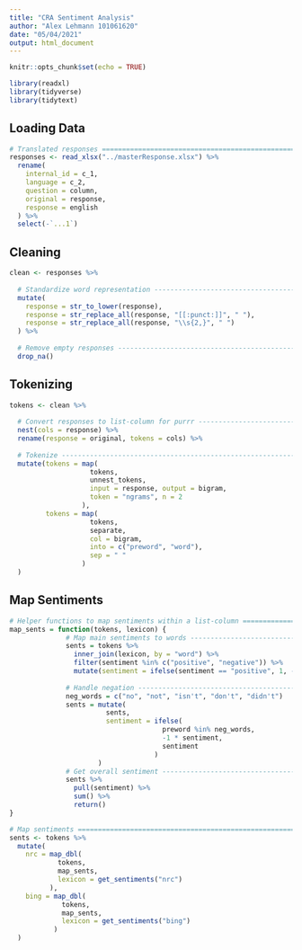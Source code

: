 ```yaml
---
title: "CRA Sentiment Analysis"
author: "Alex Lehmann 101061620"
date: "05/04/2021"
output: html_document
---
```


```r
knitr::opts_chunk$set(echo = TRUE)

library(readxl)
library(tidyverse)
library(tidytext)
```

## Loading Data
```r
# Translated responses =========================================================
responses <- read_xlsx("../masterResponse.xlsx") %>%
  rename(
    internal_id = c_1,
    language = c_2,
    question = column,
    original = response,
    response = english
  ) %>%
  select(-`...1`)
```

## Cleaning
```r
clean <- responses %>%
  
  # Standardize word representation --------------------------------------------
  mutate(
    response = str_to_lower(response),
    response = str_replace_all(response, "[[:punct:]]", " "),
    response = str_replace_all(response, "\\s{2,}", " ")
  ) %>%
  
  # Remove empty responses -----------------------------------------------------
  drop_na()
```

## Tokenizing
```r
tokens <- clean %>%
  
  # Convert responses to list-column for purrr ---------------------------------
  nest(cols = response) %>%
  rename(response = original, tokens = cols) %>%
  
  # Tokenize -------------------------------------------------------------------
  mutate(tokens = map(
                    tokens,
                    unnest_tokens,
                    input = response, output = bigram,
                    token = "ngrams", n = 2
                  ),
         tokens = map(
                    tokens,
                    separate,
                    col = bigram,
                    into = c("preword", "word"),
                    sep = " "
                  )
  )
```

## Map Sentiments
```r
# Helper functions to map sentiments within a list-column ======================
map_sents = function(tokens, lexicon) {
              # Map main sentiments to words -----------------------------------
              sents = tokens %>%
                inner_join(lexicon, by = "word") %>%
                filter(sentiment %in% c("positive", "negative")) %>%
                mutate(sentiment = ifelse(sentiment == "positive", 1, -1))
              
              # Handle negation ------------------------------------------------
              neg_words = c("no", "not", "isn't", "don't", "didn't")
              sents = mutate(
                        sents,
                        sentiment = ifelse(
                                      preword %in% neg_words,
                                      -1 * sentiment,
                                      sentiment
                                    )
                      )
              # Get overall sentiment ------------------------------------------
              sents %>%
                pull(sentiment) %>%
                sum() %>%
                return()
}

# Map sentiments ===============================================================
sents <- tokens %>%
  mutate(
    nrc = map_dbl(
            tokens,
            map_sents,
            lexicon = get_sentiments("nrc")
          ),
    bing = map_dbl(
             tokens,
             map_sents,
             lexicon = get_sentiments("bing")
           )
  )
```